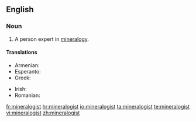 ==English==

===Noun===
{{en-noun}}

# A person expert in [[mineralogy]].

====Translations====
{{trans-top|expert in mineralogy}}
* Armenian: {{t-|hy|հանքաբան|tr=hank’aban}}
* Esperanto: {{t-|eo|mineralogo|xs=Esperanto}}
* Greek: {{t|el|ορυκτολόγος|c|tr=oryktológos}}
{{trans-mid}}
* Irish: {{t|ga|mianreolaí|m}}
* Romanian: {{t|ro|mineralog|m}}
{{trans-bottom}}

[[fr:mineralogist]]
[[hr:mineralogist]]
[[io:mineralogist]]
[[ta:mineralogist]]
[[te:mineralogist]]
[[vi:mineralogist]]
[[zh:mineralogist]]